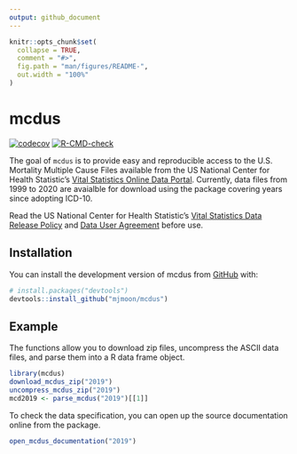 ```yaml
---
output: github_document
---
```


<!-- README.md is generated from README.Rmd. Please edit that file -->

```r
knitr::opts_chunk$set(
  collapse = TRUE,
  comment = "#>",
  fig.path = "man/figures/README-",
  out.width = "100%"
)
```

# mcdus

<!-- badges: start -->
[![codecov](https://codecov.io/gh/mjmoon/mcdus/branch/master/graph/badge.svg?token=SAK9r1dBLH)](https://codecov.io/gh/mjmoon/mcdus)
[![R-CMD-check](https://github.com/mjmoon/mcdus/actions/workflows/R-CMD-check.yaml/badge.svg)](https://github.com/mjmoon/mcdus/actions/workflows/R-CMD-check.yaml)
<!-- badges: end -->

The goal of `mcdus` is to provide easy and reproducible access to the U.S. Mortality Multiple Cause Files available from the US National Center for Health Statistic's [Vital Statistics Online Data Portal](https://www.cdc.gov/nchs/data_access/vitalstatsonline.htm#Mortality_Multiple). Currently, data files from 1999 to 2020 are avaialble for download using the package covering years since adopting ICD-10.

Read the US National Center for Health Statistic's [Vital Statistics Data Release Policy](https://www.cdc.gov/nchs/nvss/dvs_data_release.htm) and [Data User Agreement](https://www.cdc.gov/nchs/data_access/restrictions.htm) before use.


## Installation

You can install the development version of mcdus from [GitHub](https://github.com/) with:

``` r
# install.packages("devtools")
devtools::install_github("mjmoon/mcdus")
```

## Example

The functions allow you to download zip files, uncompress the ASCII data files, and parse them into a R data frame object.

``` r
library(mcdus)
download_mcdus_zip("2019")
uncompress_mcdus_zip("2019")
mcd2019 <- parse_mcdus("2019")[[1]]
```

To check the data specification, you can open up the source documentation online from the package.

``` r
open_mcdus_documentation("2019")
```
